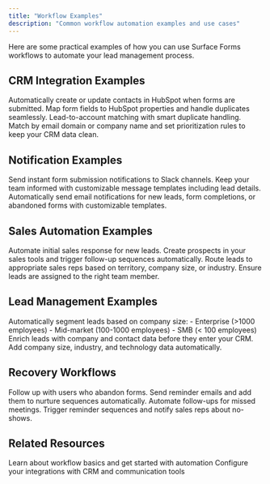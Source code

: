 ```yaml
---
title: "Workflow Examples"
description: "Common workflow automation examples and use cases"
---
```


Here are some practical examples of how you can use Surface Forms workflows to automate your lead management process.

## CRM Integration Examples

<CardGroup cols={2}>
  <Card title="Send Lead Data to HubSpot" icon="hubspot">
    Automatically create or update contacts in HubSpot when forms are submitted. Map form fields to HubSpot properties and handle duplicates seamlessly.
  </Card>
  
  <Card title="Match to CRM Objects" icon="object-group">
    Lead-to-account matching with smart duplicate handling. Match by email domain or company name and set prioritization rules to keep your CRM data clean.
  </Card>
</CardGroup>

## Notification Examples

<CardGroup cols={2}>
  <Card title="Real-time Slack Alerts" icon="slack">
    Send instant form submission notifications to Slack channels. Keep your team informed with customizable message templates including lead details.
  </Card>
  
  <Card title="Email Notifications" icon="envelope">
    Automatically send email notifications for new leads, form completions, or abandoned forms with customizable templates.
  </Card>
</CardGroup>

## Sales Automation Examples

<CardGroup cols={2}>
  <Card title="One-Click Follow-up" icon="rocket">
    Automate initial sales response for new leads. Create prospects in your sales tools and trigger follow-up sequences automatically.
  </Card>
  
  <Card title="Lead Routing by Owner" icon="user-group">
    Route leads to appropriate sales reps based on territory, company size, or industry. Ensure leads are assigned to the right team member.
  </Card>
</CardGroup>

## Lead Management Examples

<CardGroup cols={2}>
  <Card title="Lead Segmentation" icon="layer-group">
    Automatically segment leads based on company size:
    - Enterprise (>1000 employees)
    - Mid-market (100-1000 employees)
    - SMB (< 100 employees)
  </Card>
  
  <Card title="Lead Enrichment Flow" icon="database">
    Enrich leads with company and contact data before they enter your CRM. Add company size, industry, and technology data automatically.
  </Card>
</CardGroup>

## Recovery Workflows

<CardGroup cols={2}>
  <Card title="Abandoned Form Recovery" icon="arrow-rotate-left">
    Follow up with users who abandon forms. Send reminder emails and add them to nurture sequences automatically.
  </Card>
  
  <Card title="Meeting No-Shows" icon="calendar-xmark">
    Automate follow-ups for missed meetings. Trigger reminder sequences and notify sales reps about no-shows.
  </Card>
</CardGroup>

## Related Resources

<CardGroup>
  <Card title="Workflow Overview" icon="diagram-project" href="/workflows/overview">
    Learn about workflow basics and get started with automation
  </Card>
  
  <Card title="Integration Setup" icon="plug" href="/workflows/integrations">
    Configure your integrations with CRM and communication tools
  </Card>
</CardGroup>